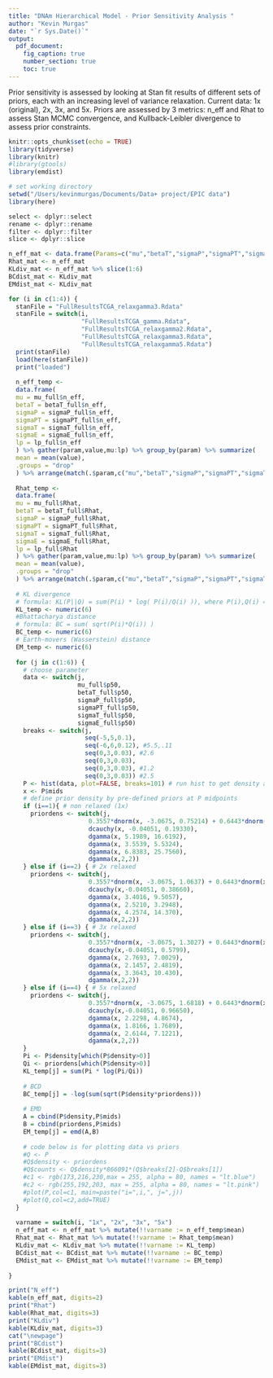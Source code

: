 ```yaml
---
title: "DNAm Hierarchical Model - Prior Sensitivity Analysis "
author: "Kevin Murgas"
date: "`r Sys.Date()`"
output:
  pdf_document:
    fig_caption: true
    number_section: true
    toc: true
---
```


\newpage
Prior sensitivity is assessed by looking at Stan fit results of different sets of priors, each with an increasing level of variance relaxation. Current data: 1x (original), 2x, 3x, and 5x.
\newline Priors are assessed by 3 metrics: n_eff and Rhat to assess Stan MCMC convergence, and Kullback-Leibler divergence to assess prior constraints.

```r
knitr::opts_chunk$set(echo = TRUE)
library(tidyverse)
library(knitr)
#library(gtools)
library(emdist)

# set working directory
setwd("/Users/kevinmurgas/Documents/Data+ project/EPIC data")
library(here)

select <- dplyr::select
rename <- dplyr::rename
filter <- dplyr::filter
slice <- dplyr::slice
```

```r

n_eff_mat <- data.frame(Params=c("mu","betaT","sigmaP","sigmaPT","sigmaT","sigmaE","lp"))
Rhat_mat <- n_eff_mat
KLdiv_mat <- n_eff_mat %>% slice(1:6)
BCdist_mat <- KLdiv_mat
EMdist_mat <- KLdiv_mat

for (i in c(1:4)) {
  stanFile = "FullResultsTCGA_relaxgamma3.Rdata"
  stanFile = switch(i,
                    "FullResultsTCGA_gamma.Rdata",
                    "FullResultsTCGA_relaxgamma2.Rdata",
                    "FullResultsTCGA_relaxgamma3.Rdata",
                    "FullResultsTCGA_relaxgamma5.Rdata")
  print(stanFile)
  load(here(stanFile))
  print("loaded")
  
  n_eff_temp <-
  data.frame(
  mu = mu_full$n_eff,
  betaT = betaT_full$n_eff,
  sigmaP = sigmaP_full$n_eff,
  sigmaPT = sigmaPT_full$n_eff,
  sigmaT = sigmaT_full$n_eff,
  sigmaE = sigmaE_full$n_eff,
  lp = lp_full$n_eff
  ) %>% gather(param,value,mu:lp) %>% group_by(param) %>% summarize(
  mean = mean(value),
  .groups = "drop"
  ) %>% arrange(match(.$param,c("mu","betaT","sigmaP","sigmaPT","sigmaT","sigmaE","lp")))
  
  Rhat_temp <-
  data.frame(
  mu = mu_full$Rhat,
  betaT = betaT_full$Rhat,
  sigmaP = sigmaP_full$Rhat,
  sigmaPT = sigmaPT_full$Rhat,
  sigmaT = sigmaT_full$Rhat,
  sigmaE = sigmaE_full$Rhat,
  lp = lp_full$Rhat
  ) %>% gather(param,value,mu:lp) %>% group_by(param) %>% summarize(
  mean = mean(value),
  .groups = "drop"
  ) %>% arrange(match(.$param,c("mu","betaT","sigmaP","sigmaPT","sigmaT","sigmaE","lp")))
  
  # KL divergence
  # formula: KL(P||Q) = sum(P(i) * log( P(i)/Q(i) )), where P(i),Q(i) = density
  KL_temp <- numeric(6)
  #Bhattacharya distance
  # formula: BC = sum( sqrt(P(i)*Q(i)) )
  BC_temp <- numeric(6)
  # Earth-movers (Wasserstein) distance
  EM_temp <- numeric(6)
  
  for (j in c(1:6)) {
    # choose parameter
    data <- switch(j,
                   mu_full$p50,
                   betaT_full$p50,
                   sigmaP_full$p50,
                   sigmaPT_full$p50,
                   sigmaT_full$p50,
                   sigmaE_full$p50)
    breaks <- switch(j,
                     seq(-5,5,0.1),
                     seq(-6,6,0.12), #5.5,.11
                     seq(0,3,0.03), #2.6
                     seq(0,3,0.03),
                     seq(0,3,0.03), #1.2
                     seq(0,3,0.03)) #2.5
    P <- hist(data, plot=FALSE, breaks=101) # run hist to get density and midpoints
    x <- P$mids
    # define prior density by pre-defined priors at P midpoints
    if (i==1){ # non relaxed (1x)
      priordens <- switch(j,
                      0.3557*dnorm(x, -3.0675, 0.75214) + 0.6443*dnorm(x, 1.1290, 1.3920),
                      dcauchy(x, -0.04051, 0.19330),
                      dgamma(x, 5.1989, 16.6192),
                      dgamma(x, 3.5539, 5.5324),
                      dgamma(x, 6.8383, 25.7560),
                      dgamma(x,2,2))
    } else if (i==2) { # 2x relaxed
      priordens <- switch(j,
                      0.3557*dnorm(x, -3.0675, 1.0637) + 0.6443*dnorm(x, 1.1290, 1.9685),
                      dcauchy(x,-0.04051, 0.38660),
                      dgamma(x, 3.4016, 9.5057),
                      dgamma(x, 2.5210, 3.2948),
                      dgamma(x, 4.2574, 14.370),
                      dgamma(x,2,2))
    } else if (i==3) { # 3x relaxed
      priordens <- switch(j,
                      0.3557*dnorm(x, -3.0675, 1.3027) + 0.6443*dnorm(x, 1.1290, 2.4110),
                      dcauchy(x,-0.04051, 0.5799),
                      dgamma(x, 2.7693, 7.0029),
                      dgamma(x, 2.1457, 2.4819),
                      dgamma(x, 3.3643, 10.430),
                      dgamma(x,2,2))
    } else if (i==4) { # 5x relaxed
      priordens <- switch(j,
                      0.3557*dnorm(x, -3.0675, 1.6818) + 0.6443*dnorm(x, 1.1290, 3.1125),
                      dcauchy(x,-0.04051, 0.96650),
                      dgamma(x, 2.2298, 4.8674),
                      dgamma(x, 1.8166, 1.7689),
                      dgamma(x, 2.6144, 7.1221),
                      dgamma(x,2,2))
    }
    Pi <- P$density[which(P$density>0)]
    Qi <- priordens[which(P$density>0)]
    KL_temp[j] = sum(Pi * log(Pi/Qi))
    
    # BCD
    BC_temp[j] = -log(sum(sqrt(P$density*priordens)))
    
    # EMD
    A = cbind(P$density,P$mids)
    B = cbind(priordens,P$mids)
    EM_temp[j] = emd(A,B)
    
    # code below is for plotting data vs priors
    #Q <- P
    #Q$density <- priordens
    #Q$counts <- Q$density*866091*(Q$breaks[2]-Q$breaks[1])
    #c1 <- rgb(173,216,230,max = 255, alpha = 80, names = "lt.blue")
    #c2 <- rgb(255,192,203, max = 255, alpha = 80, names = "lt.pink")
    #plot(P,col=c1, main=paste("i=",i,", j=",j))
    #plot(Q,col=c2,add=TRUE)
  }
  
  varname = switch(i, "1x", "2x", "3x", "5x")
  n_eff_mat <- n_eff_mat %>% mutate(!!varname := n_eff_temp$mean)
  Rhat_mat <- Rhat_mat %>% mutate(!!varname := Rhat_temp$mean)
  KLdiv_mat <- KLdiv_mat %>% mutate(!!varname := KL_temp)
  BCdist_mat <- BCdist_mat %>% mutate(!!varname := BC_temp)
  EMdist_mat <- EMdist_mat %>% mutate(!!varname := EM_temp)
  
}

print("N_eff")
kable(n_eff_mat, digits=2)
print("Rhat")
kable(Rhat_mat, digits=3)
print("KLdiv")
kable(KLdiv_mat, digits=3)
cat("\newpage")
print("BCdist")
kable(BCdist_mat, digits=3)
print("EMdist")
kable(EMdist_mat, digits=3)

```